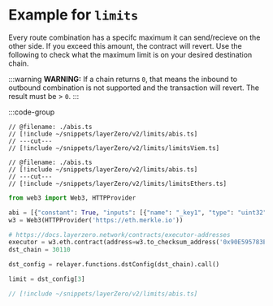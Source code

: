 # Example for `limits`

Every route combination has a specifc maximum it can send/recieve on the other side. If you exceed this amount, the contract will revert. Use the following to check what the maximum limit is on your desired destination chain.

:::warning
**WARNING:** If a chain returns `0`, that means the inbound to outbound combination is not supported and the transaction will revert. The result must be > `0`.
:::

:::code-group

```tsx twoslash [viem]
// @filename: ./abis.ts
// [!include ~/snippets/layerZero/v2/limits/abis.ts]
// ---cut---
// [!include ~/snippets/layerZero/v2/limits/limitsViem.ts]
```

```tsx twoslash [ethers]
// @filename: ./abis.ts
// [!include ~/snippets/layerZero/v2/limits/abis.ts]
// ---cut---
// [!include ~/snippets/layerZero/v2/limits/limitsEthers.ts]
```

```python [web3.py]
from web3 import Web3, HTTPProvider

abi = [{"constant": True, "inputs": [{"name": "_key1", "type": "uint32"}], "name": "dstConfig", "outputs": [{"components": [{"name": "baseGas", "type": "uint64"}, {"name": "multiplier", "type": "uint16"}, {"name": "floorMarginUSD", "type": "uint128"}, {"name": "nativeCap", "type": "uint128"}], "type": "tuple"}], "type": "function"}]
w3 = Web3(HTTPProvider('https://eth.merkle.io'))

# https://docs.layerzero.network/contracts/executor-addresses
executor = w3.eth.contract(address=w3.to_checksum_address('0x90E595783E43eb89fF07f63d27B8430e6B44bD9c'), abi=abi)
dst_chain = 30110

dst_config = relayer.functions.dstConfig(dst_chain).call()

limit = dst_config[3]
```

```ts [abi.ts]
// [!include ~/snippets/layerZero/v2/limits/abis.ts]
```
